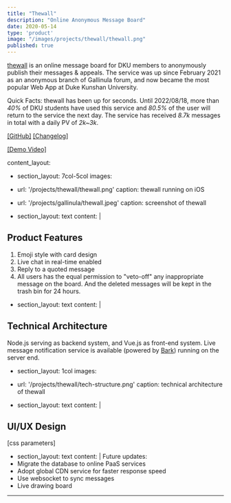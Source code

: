 ```yaml
---
title: "Thewall"
description: "Online Anonymous Message Board"
date: 2020-05-14
type: 'product'
image: "/images/projects/thewall/thewall.png"
published: true
---
```


[thewall](http://thewall.gallinula.com) is an online message board for DKU members to anonymously publish their messages & appeals. The service was up since February 2021 as an anonymous branch of Gallinula forum, and now became the most popular Web App at Duke Kunshan University.


Quick Facts: thewall has been up for **<span id="show"></span>** seconds. Until 2022/08/18, more than *40%* of DKU students have used this service and *80.5%* of the user will return to the service the next day. The service has received *8.7k* messages in total with a daily PV of *2k~3k*.


[[GitHub]](https://github.com/junkaiman/thewall_frontend) [[Changelog]](/projects/thewall-changelog)

[[Demo Video]](https://youtu.be/6hJkCm7iWx4)

content_layout:
- section_layout: 7col-5col
images:
- url: '/projects/thewall/thewall.png'
caption: thewall running on iOS
- url: '/projects/gallinula/thewall.jpeg'
caption: screenshot of thewall

- section_layout: text
content: |
## Product Features
1. Emoji style with card design
2. Live chat in real-time enabled
3. Reply to a quoted message
3. All users has the equal permission to "veto-off" any inappropriate message on the board. And the deleted messages will be kept in the trash bin for 24 hours.

- section_layout: text
content: |
## Technical Architecture
Node.js serving as backend system, and Vue.js as front-end system. Live message notification service is available (powered by [Bark](https://github.com/Finb/Bark)) running on the server end.

- section_layout: 1col
images:
- url: '/projects/thewall/tech-structure.png'
caption: technical architecture of thewall

- section_layout: text
content: |
## UI/UX Design
[css parameters]


- section_layout: text
content: | 
Future updates:
- Migrate the database to online PaaS services
- Adopt global CDN service for faster response speed
- Use websocket to sync messages
- Live drawing board

---